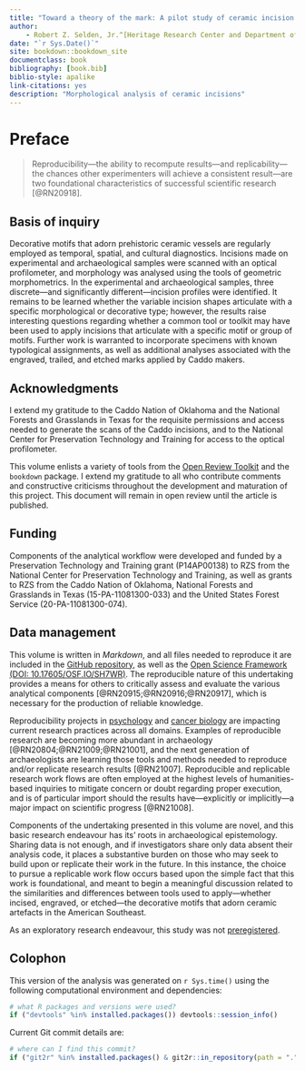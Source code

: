 ```yaml
--- 
title: "Toward a theory of the mark: A pilot study of ceramic incision morphology"
author: 
    - Robert Z. Selden, Jr.^[Heritage Research Center and Department of Biology, Stephen F. Austin State University; and Cultural Heritage Department, Jean Monnet University, zselden@sfasu.edu]
date: "`r Sys.Date()`"
site: bookdown::bookdown_site
documentclass: book
bibliography: [book.bib]
biblio-style: apalike
link-citations: yes
description: "Morphological analysis of ceramic incisions"
---
```


# Preface {-}

>Reproducibility—the ability to recompute results—and replicability—the chances other experimenters will achieve a consistent result—are two foundational characteristics of successful scientific research [@RN20918].

## Basis of inquiry

Decorative motifs that adorn prehistoric ceramic vessels are regularly employed as temporal, spatial, and cultural diagnostics. Incisions made on experimental and archaeological samples were scanned with an optical profilometer, and morphology was analysed using the tools of geometric morphometrics. In the experimental and archaeological samples, three discrete---and significantly different---incision profiles were identified. It remains to be learned whether the variable incision shapes articulate with a specific morphological or decorative type; however, the results raise interesting questions regarding whether a common tool or toolkit may have been used to apply incisions that articulate with a specific motif or group of motifs. Further work is warranted to incorporate specimens with known typological assignments, as well as additional analyses associated with the engraved, trailed, and etched marks applied by Caddo makers.

## Acknowledgments

I extend my gratitude to the Caddo Nation of Oklahoma and the National Forests and Grasslands in Texas for the requisite permissions and access needed to generate the scans of the Caddo incisions, and to the National Center for Preservation Technology and Training for access to the optical profilometer. 

This volume enlists a variety of tools from the [Open Review Toolkit](https://www.openreviewtoolkit.org/) and the `bookdown` package. I extend my gratitude to all who contribute comments and constructive criticisms throughout the development and maturation of this project. This document will remain in open review until the article is published.

## Funding

Components of the analytical workflow were developed and funded by a Preservation Technology and Training grant (P14AP00138) to RZS from the National Center for Preservation Technology and Training, as well as grants to RZS from the Caddo Nation of Oklahoma, National Forests and Grasslands in Texas (15-PA-11081300-033) and the United States Forest Service (20-PA-11081300-074).

## Data management

This volume is written in _Markdown_, and all files needed to reproduce it are included in the [GitHub repository](https://github.com/aksel-blaise/incision), as well as the [Open Science Framework (DOI: 10.17605/OSF.IO/SH7WR)](https://osf.io/sh7wr/). The reproducible nature of this undertaking provides a means for others to critically assess and evaluate the various analytical components [@RN20915;@RN20916;@RN20917], which is necessary for the production of reliable knowledge.

Reproducibility projects in [psychology](https://osf.io/ezcuj/) and [cancer biology](https://www.cos.io/rpcb) are impacting current research practices across all domains. Examples of reproducible research are becoming more abundant in archaeology [@RN20804;@RN21009;@RN21001], and the next generation of archaeologists are learning those tools and methods needed to reproduce and/or replicate research results [@RN21007]. Reproducible and replicable research work flows are often employed at the highest levels of humanities-based inquiries to mitigate concern or doubt regarding proper execution, and is of particular import should the results have—explicitly or implicitly—a major impact on scientific progress [@RN21008].

Components of the undertaking presented in this volume are novel, and this basic research endeavour has its' roots in archaeological epistemology. Sharing data is not enough, and if investigators share only data absent their analysis code, it places a substantive burden on those who may seek to build upon or replicate their work in the future. In this instance, the choice to pursue a replicable work flow occurs based upon the simple fact that this work is foundational, and meant to begin a meaningful discussion related to the similarities and differences between tools used to apply—whether incised, engraved, or etched—the decorative motifs that adorn ceramic artefacts in the American Southeast. 

As an exploratory research endeavour, this study was not [preregistered](https://www.cos.io/prereg).

## Colophon

This version of the analysis was generated on `r Sys.time()` using the following computational environment and dependencies: 

```r
# what R packages and versions were used?
if ("devtools" %in% installed.packages()) devtools::session_info()
```

Current Git commit details are:

```r
# where can I find this commit? 
if ("git2r" %in% installed.packages() & git2r::in_repository(path = ".")) git2r::repository(here::here())  
```
